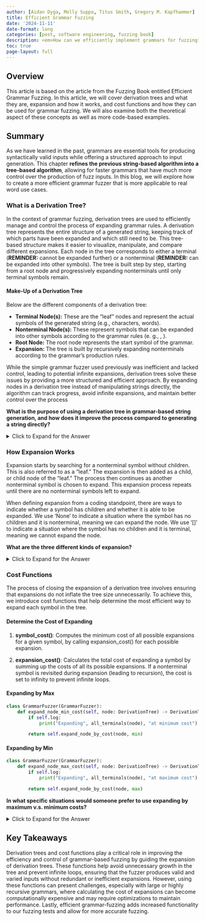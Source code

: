 ```yaml
---
author: [Aidan Dyga, Molly Suppo, Titus Smith, Gregory M. Kapfhammer]
title: Efficient Grammar Fuzzing
date: '2024-11-11'
date-format: long
categories: [post, software engineering, fuzzing book]
description: <em>How can we efficiently implement grammars for fuzzing?</em>
toc: true
page-layout: full
---
```


## Overview

This article is based on the article from the Fuzzing Book entitled Efficient Grammar Fuzzing. In this article, we will cover
derivation trees and what they are, expansion and how it works, and cost functions and how they can be used for grammar
fuzzing. We will also examine both the theoretical aspect of these concepts as well as more code-based examples.

## Summary

As we have learned in the past, grammars are essential tools for producing syntactically valid inputs while offering a
structured approach to input generation. This chapter **refines the previous string-based algorithm into a tree-based algorithm**, allowing for faster grammars that have much more control over the production of fuzz inputs. In this blog, we will
explore how to create a more efficient grammar fuzzer that is more applicable to real word use cases.

### What is a Derivation Tree?

In the context of grammar fuzzing, derivation trees are used to efficiently manage and control the process of expanding grammar
rules. A derivation tree represents the entire structure of a generated string, keeping track of which parts have been expanded
and which still need to be. This tree-based structure makes it easier to visualize, manipulate, and compare different
expansions. Each node in the tree corresponds to either a terminal (**REMINDER:** cannot be expanded further) or a nonterminal
(**REMINDER:** can be expanded into other symbols). The tree is built step by step, starting from a root node and progressively
expanding nonterminals until only terminal symbols remain.

#### Make-Up of a Derivation Tree

Below are the different components of a derivation tree:

- **Terminal Node(s):** These are the "leaf" nodes and represent the actual symbols of the generated string (e.g., characters,
words).
- **Nonterminal Node(s):** These represent symbols that can be expanded into other symbols according to the grammar rules (e.
g., <expr>, <term>).
- **Root Node:** The root node represents the start symbol of the grammar.
- **Expansion:** The tree is built by recursively expanding nonterminals according to the grammar's production rules.

While the simple grammar fuzzer used previously was inefficient and lacked control, leading to potential infinite expansions,
derivation trees solve these issues by providing a more structured and efficient approach. By expanding nodes in a derivation
tree instead of manipulating strings directly, the algorithm can track progress, avoid infinite expansions, and maintain better
control over the process

**What is the purpose of using a derivation tree in grammar-based string generation, and how does it improve the process compared to generating a string directly?**

<details>
<summary>Click to Expand for the Answer</summary>

The purpose of using a derivation tree is to provide a structured representation of the string generation process. A derivation
tree captures the full history of how a string is derived from the start symbol by expanding nonterminal symbols according to
grammar rules. This structure allows for better control, visualization, and manipulation of the generation process.
Additionally, derivation trees allow for better visualization and comparing different derivations of the same string, allowing
for clearer understanding and debugging of the generation process.

</details>



### How Expansion Works

Expansion starts by searching for a nonterminal symbol without children. This is also referred to as a “leaf.” The expansion is
then added as a child, or child node of the “leaf.” The process then continues as another nonterminal symbol is chosen to
expand. This expansion process repeats until there are no nonterminal symbols left to expand.

When defining expansion from a coding standpoint, there are ways to indicate whether a symbol has children and whether it is
able to be expanded. We use ‘None’ to indicate a situation where the symbol has no children and it is nonterminal, meaning we
can expand the node. We use ‘[]’ to indicate a situation where the symbol has no children and it is terminal, meaning we cannot
expand the node.

**What are the three different kinds of expansion?**

<details>
<summary>Click to Expand for the Answer</summary>

* Max cost
* Min cost
* Random (previously discussed)

This relates to the next section regarding cost functions and how they are used to facilitate expansion in certain situations.

</details>

### Cost Functions

The process of closing the expansion of a derivation tree involves ensuring that expansions do not inflate the tree size
unnecessarily. To achieve this, we introduce cost functions that help determine the most efficient way to expand each symbol in
the tree. 

#### Determine the Cost of Expanding

1. **symbol_cost()**: Computes the minimum cost of all possible expansions for a given symbol, by calling expansion_cost() for
each possible expansion.

2. **expansion_cost()**: Calculates the total cost of expanding a symbol by summing up the costs of all its possible
expansions. If a nonterminal symbol is revisited during expansion (leading to recursion), the cost is set to infinity to
prevent infinite loops.

#### Expanding by Max

```python
class GrammarFuzzer(GrammarFuzzer):
    def expand_node_min_cost(self, node: DerivationTree) -> DerivationTree:
        if self.log:
            print("Expanding", all_terminals(node), "at minimum cost")

        return self.expand_node_by_cost(node, min)
```

#### Expanding by Min

```python
class GrammarFuzzer(GrammarFuzzer):
    def expand_node_max_cost(self, node: DerivationTree) -> DerivationTree:
        if self.log:
            print("Expanding", all_terminals(node), "at maximum cost")

        return self.expand_node_by_cost(node, max)
```

**In what specific situations would someone prefer to use expanding by maximum v.s. minimum costs?**

<details>
<summary>Click to Expand for the Answer</summary>

* Minimum: This approach is preferred when generating small, efficient fuzz inputs to quickly explore edge cases without
inflating the derivation tree.
* Maximum: This method is useful for generating complex, deeply nested inputs to stress-test the system and uncover bugs in
more intricate scenarios.

</details>

## Key Takeaways

Derivation trees and cost functions play a critical role in improving the efficiency and control of grammar-based fuzzing by
guiding the expansion of derivation trees. These functions help avoid unnecessary growth in the tree and prevent infinite
loops, ensuring that the fuzzer produces valid and varied inputs without redundant or inefficient expansions. However, using
these functions can present challenges, especially with large or highly recursive grammars, where calculating the cost of
expansions can become computationally expensive and may require optimizations to maintain performance. Lastly, efficient
grammar-fuzzing adds increased functionality to our fuzzing tests and allow for more accurate fuzzing.